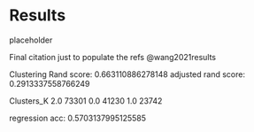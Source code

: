 # Results

placeholder

Final citation just to populate the refs @wang2021results

Clustering Rand score: 0.663110886278148 	 adjusted rand score: 0.2913337558766249

Clusters_K
2.0    73301
0.0    41230
1.0    23742

regression acc: 0.5703137995125585

